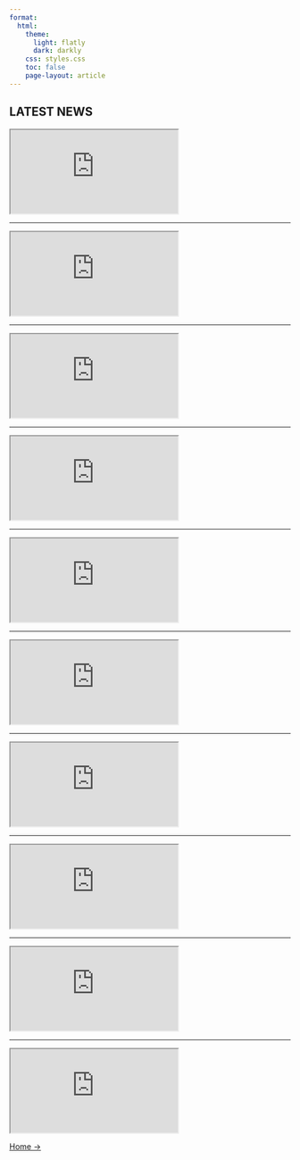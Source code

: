 ```yaml
---
format:
  html:
    theme:
      light: flatly
      dark: darkly
    css: styles.css
    toc: false
    page-layout: article
---
```


::: page-header
# LATEST NEWS
:::

<iframe class="embed-container iframe-embed"
  src="https://www.linkedin.com/embed/feed/update/urn:li:share:7367156104704741376"
  title="Embedded post"></iframe>

---

<iframe class="embed-container iframe-embed"
  src="https://www.linkedin.com/embed/feed/update/urn:li:activity:7363068619066392576"
  title="LinkedIn post embed"></iframe>

---

<iframe class="embed-container iframe-embed"
  src="https://www.linkedin.com/embed/feed/update/urn:li:activity:7363049498551472129"
  title="LinkedIn post embed"></iframe>

---
  
<iframe class="embed-container iframe-embed"
  src="https://www.linkedin.com/embed/feed/update/urn:li:share:7348144627666849793"
  title="LinkedIn post embed"></iframe>

---
    
<iframe class="embed-container iframe-embed"
  src="https://www.linkedin.com/embed/feed/update/urn:li:share:7296608686058131456"
  title="LinkedIn post embed"></iframe>

---
  
<iframe class="embed-container iframe-embed"
  src="https://www.linkedin.com/embed/feed/update/urn:li:share:7285353598190809088"
  title="LinkedIn post embed"></iframe>

---
    
<iframe class="embed-container iframe-embed"
  src="https://www.linkedin.com/embed/feed/update/urn:li:activity:7271931663054438400"
  title="LinkedIn post embed"></iframe>

---
  
<iframe class="embed-container iframe-embed"
  src="https://www.linkedin.com/embed/feed/update/urn:li:share:7267065814774607872"
  title="LinkedIn post embed"></iframe>

---
    
<iframe class="embed-container iframe-embed"
  src="https://www.linkedin.com/embed/feed/update/urn:li:activity:7253263865034022913"
  title="LinkedIn post embed"></iframe>

---
    
<iframe class="embed-container iframe-embed"
  src="https://www.linkedin.com/embed/feed/update/urn:li:activity:7252926208563167232"
  title="LinkedIn post embed"></iframe>








::: {.button-container}
<a href="home.qmd" class="btn-custom">Home →</a>
:::
